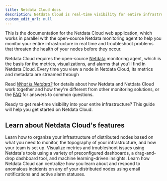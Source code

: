 ```yaml
---
title: Netdata Cloud docs
description: Netdata Cloud is real-time visibility for entire infrastructures. View key metrics, insightful charts, and active alarms from all your nodes.
custom_edit_url: null
---
```



This is the documentation for the Netdata Cloud web application, which works in parallel with the open-source Netdata
monitoring agent to help you monitor your entire infrastructure in real time and troubleshoot problems that threaten the
health of your nodes before they occur.

Netdata Cloud requires the open-source [Netdata](/docs/) monitoring agent, which is the basis for the metrics, visualizations, and alarms that you'll find in Netdata Cloud. Every time you view a node in Netdata Cloud, its metrics and metadata are streamed through 

Read [_What is Netdata?_](/docs/overview/what-is-netdata) for details about how Netdata and Netdata Cloud work together
and how they're different from other monitoring solutions, or the
[FAQ](https://community.netdata.cloud/docs?category=26) for answers to common questions.

<Grid columns="1" className="mb-16">
  <Box 
    to="/docs/cloud/get-started" 
    title="Get started"
    cta="Go"
    image={true}>
    Ready to get real-time visibility into your entire infrastructure? This guide will help you get started on Netdata Cloud.
  </Box>
</Grid>

## Learn about Netdata Cloud's features

<Grid columns="2">
  <Box
    title="Spaces and War Rooms">
    Learn how to organize your infrastructure of distributed nodes based on what you need to monitor, the topography of your infrastructure, and how your team is set up. 
    <BoxList>
      <BoxListItem to="/docs/cloud/spaces" title="Spaces" />
      <BoxListItem to="/docs/cloud/war-rooms" title="War Rooms" />
    </BoxList>
  </Box>
  <Box
    title="Dashboards">
    Visualize metrics and troubleshoot issues using Netdata's tools using a variety of preconfigured dashboards, a drag-and-drop dashboard tool, and machine learning-driven insights.
    <BoxList>
      <BoxListItem to="/docs/cloud/visualize/overview" title="Overview" />
      <BoxListItem to="/docs/cloud/visualize/nodes" title="Nodes view" />
      <BoxListItem to="/docs/cloud/visualize/kubernetes" title="Kubernetes" />
      <BoxListItem to="/docs/cloud/visualize/dashboards" title="Create new dashboards" />
      <BoxListItem to="/docs/cloud/insights/metric-correlations" title="Metric Correlations" />
    </BoxList>
  </Box>
  <Box
    title="Alarms and notifications">
    Learn how Netdata Cloud can centralize how you learn about and respond to anomalous incidents on any of your distributed nodes using email notifications and active alarm statuses.
    <BoxList>
      <BoxListItem to="/docs/cloud/monitoring/notifications" title="Alarm notifications" />
      <BoxListItem to="/docs/cloud/monitoring/alarms" title="View active alarms" />
    </BoxList>
  </Box>
  <Box
    title="Management and settings">
    <BoxList>
      <BoxListItem to="/docs/cloud/manage/sign-in" title="Sign in with email, Google, or GitHub" />
      <BoxListItem to="/docs/cloud/manage/invite-your-team" title="Invite your team" />
      <BoxListItem to="/docs/cloud/manage/themes" title="Choose your Netdata Cloud theme" />
    </BoxList>
  </Box>
</Grid>
